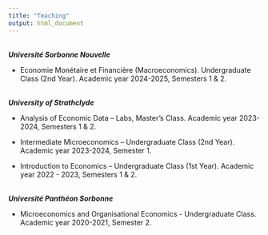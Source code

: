 ```yaml
---
title: "Teaching"
output: html_document
---
```



 <br>
 <i> <b> Université Sorbonne Nouvelle </i> </b>
 <br>

- Economie Monétaire et Financière (Macroeconomics). Undergraduate Class (2nd Year). Academic year 2024-2025, Semesters 1 & 2.

 <br>
 <i> <b> University of Strathclyde </i> </b>
 <br>

- Analysis of Economic Data -- Labs, Master's Class. Academic year 2023-2024, Semesters 1 & 2.

- Intermediate Microeconomics -- Undergraduate Class (2nd Year). Academic year 2023-2024, Semester 1.

- Introduction to Economics -- Undergraduate Class (1st Year). Academic year 2022 - 2023, Semesters 1 & 2.



 <br>
 <i> <b> Université Panthéon Sorbonne </i> </b>
 <br>
 
 - Microeconomics and Organisational Economics </b> - Undergraduate Class. Academic year 2020-2021, Semester 2.